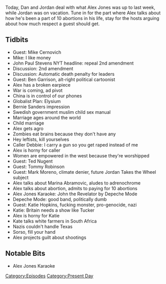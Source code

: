 {{DEFAULTSORT:
    #_EPISODE_0144:March 25-31, Part 2
}}{{Episode
    | title             = March 25-31, Part 2
    | caption           = [https://knowledgefight.libsyn.com/knowledge-fight-mar-25-31-part-2 Listen to this episode on Libsyn]
    | episodeNumber     = 144
    | length            = 02:14:32
    | airDate           = April 2, 2018
    | coverageStartDate = March 25, 2018
    | coverageEndDate   = March 31, 2018
    | episodeType       = [[:Category:Present Day|Present Day]]
    | appearance        = [[Mike Cernovich]], [[John Paul Stevens]], [[Ben Garrison]], [[Ted Nugent]], [[Tommy Robinson]], [[Mark Moreno]], [[Marina Abramovic]], [[Katie Hopkins]], [[George Soros]]
    | previousEpisode   = [[143: March 25-31 Part 1]]
    | nextEpisode       = [[145: April 2, 2018]]
}}

{{Stub}}

Today, Dan and Jordan deal with what Alex Jones was up to last week, while Jordan was on vacation. Tune in for the part where Alex talks about how he's been a part of 10 abortions in his life, stay for the hosts arguing about how much respect a guest should get.

==Tidbits==

*Guest: Mike Cernovich
*Mike: I like money
*John Paul Stevens NYT headline: repeal 2nd amendment
*Discussion: 2nd amendment
*Discussion: Automatic death penalty for leaders
*Guest: Ben Garrison, alt-right political cartoonist
*Alex has a broken earpiece
*War is coming, ad pivot
*China is in control of our phones
*Globalist Plan: Elysium
*Bernie Sanders impression
*Swedish government muslim child sex manual
*Marriage ages around the world
*Child marriage
*Alex gets agro
*Zombies eat brains because they don't have any
*Hey leftists, kill yourselves
*Caller Debbie: I carry a gun so you get raped instead of me
*Alex is horny for caller
*Women are empowered in the west because they're worshipped
*Guest: Ted Nugent
*Guest: Tommy Robinson
*Guest: Mark Moreno, climate denier, future Jordan Takes the Wheel subject
*Alex talks about Marina Abramovic, aludes to adrenochrome
*Alex talks about abortion, admits to paying for 10 abortions
*Alex Jones Karaoke: John the Revelator by Depeche Mode
*Depeche Mode: good band, politically dumb
*Guest: Katie Hopkins, fucking monster, pro-genocide, nazi
*Katie: Britain needs a show like Tucker
*Alex is horny for Katie
*Kate talks white farmers in South Africa
*Nazis couldn't handle Texas
*Sorso, fill your hand
*Alex projects guilt about shootings

==Notable Bits==

*Alex Jones Karaoke

[[Category:Episodes]]
[[Category:Present Day]]
